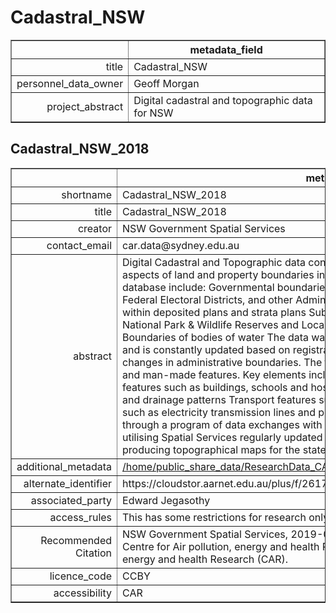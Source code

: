 Cadastral_NSW
===
<!-- html table generated in R 3.6.0 by xtable 1.8-4 package -->
<!-- Fri May 22 19:14:36 2020 -->
<table border=1>
<tr> <th>  </th> <th> metadata_field </th>  </tr>
  <tr> <td align="right"> title </td> <td> Cadastral_NSW </td> </tr>
  <tr> <td align="right"> personnel_data_owner </td> <td> Geoff Morgan </td> </tr>
  <tr> <td align="right"> project_abstract </td> <td> Digital cadastral and topographic data for NSW </td> </tr>
   </table>



Cadastral_NSW_2018
---
<!-- html table generated in R 3.6.0 by xtable 1.8-4 package -->
<!-- Fri May 22 19:14:36 2020 -->
<table border=1>
<tr> <th>  </th> <th> metadata_field </th>  </tr>
  <tr> <td align="right"> shortname </td> <td> Cadastral_NSW_2018 </td> </tr>
  <tr> <td align="right"> title </td> <td> Cadastral_NSW_2018 </td> </tr>
  <tr> <td align="right"> creator </td> <td> NSW Government Spatial Services </td> </tr>
  <tr> <td align="right"> contact_email </td> <td> car.data@sydney.edu.au </td> </tr>
  <tr> <td align="right"> abstract </td> <td> Digital Cadastral and Topographic data consist of spatial layers, representing different aspects of land and property boundaries in NSW. Key types of data in the Cadastral database include: Governmental boundaries such as Local Government Areas, State and Federal Electoral Districts, and other Administrative Areas Property boundaries including lots within deposited plans and strata plans Suburbs Proclaimed boundaries for State Forests, National Park & Wildlife Reserves and Local Land Services Road corridors and centrelines Boundaries of bodies of water The data was developed originally from paper maps and plans and is constantly updated based on registration of land transactions in NSW, as well as changes in administrative boundaries. The topographic database includes natural physical and man-made features. Key elements include: Physical contours and elevations Cultural features such as buildings, schools and hospitals Hydrology features including the coastline and drainage patterns Transport features such as road, rail and ferry routes Utility features such as electricity transmission lines and pipelines The data is continuously maintained through a program of data exchanges with many organisations throughout NSW, as well as utilising Spatial Services regularly updated aerial imagery. The data is also used for producing topographical maps for the state. </td> </tr>
  <tr> <td align="right"> additional_metadata </td> <td> <a href = "/home/public_share_data/ResearchData_CAR/projects/Cadastral_NSW/Cadastral_NSW_2018" target = "_blank">/home/public_share_data/ResearchData_CAR/projects/Cadastral_NSW/Cadastral_NSW_2018</a> </td> </tr>
  <tr> <td align="right"> alternate_identifier </td> <td> https://cloudstor.aarnet.edu.au/plus/f/2617074319 </td> </tr>
  <tr> <td align="right"> associated_party </td> <td> Edward Jegasothy </td> </tr>
  <tr> <td align="right"> access_rules </td> <td> This has some restrictions for research only </td> </tr>
  <tr> <td align="right"> Recommended Citation </td> <td> NSW Government Spatial Services, 2019-03-05, Cadastral_NSW_2018, Data retrieved from Centre for Air pollution, energy and health Research.The Australian Centre for Air pollution, energy and health Research (CAR). </td> </tr>
  <tr> <td align="right"> licence_code </td> <td> CCBY </td> </tr>
  <tr> <td align="right"> accessibility </td> <td> CAR </td> </tr>
   </table>


